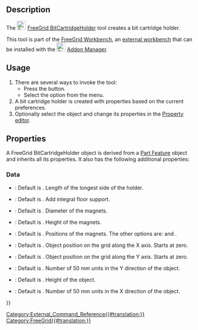 <languages/>

{{Docnav
|[[FreeGrid_StorageBox|StorageBox]]
|[[FreeGrid_StorageGrid|StorageGrid]]
|[[FreeGrid_Workbench|FreeGrid]]
|IconL=FreeGrid_StorageBox.svg
|IconR=FreeGrid_StorageGrid.svg
|IconC=FreeGridWorkbench.svg
}}

{{GuiCommand
|Name=FreeGrid BitCartridgeHolder
|MenuLocation=FreeeGrid → Bit cartridge holder
|Workbenches=[[FreeGrid_Workbench|FreeGrid]]
|Version=
|SeeAlso=
}}

==Description==

The [[Image:FreeGrid_BitCartridgeHolder.svg|24px]] [[FreeGrid_BitCartridgeHolder|FreeGrid BitCartridgeHolder]] tool creates a bit cartridge holder.

This tool is part of the [[FreeGrid_Workbench|FreeGrid Workbench]], an [[External_workbenches|external workbench]] that can be installed with the [[Image:Std_AddonMgr.svg|24px]] [[Std_AddonMgr|Addon Manager]].

==Usage==

# There are several ways to invoke the tool:
#* Press the {{Button|[[Image:FreeGrid_BitCartridgeHolder.svg|16px]] [[FreeGrid_BitCartridgeHolder|Bit cartridge holder]]}} button.
#* Select the {{MenuCommand|FreeGrid → [[Image:FreeGrid_BitCartridgeHolder.svg|16px]] Bit cartridge holder}} option from the menu.
# A bit cartridge holder is created with properties based on the current preferences.
# Optionally select the object and change its properties in the [[Property_editor|Property editor]].

==Properties==

A FreeGrid BitCartridgeHolder object is derived from a [[Part_Feature|Part Feature]] object and inherits all its properties. It also has the following additional properties:

===Data===

{{Properties_Title|Bit Cartridge Holder features}}

* {{PropertyData|Side Length|Length}}: Default is {{value|15.0 mm}}. Length of the longest side of the holder.

{{Properties_Title|Box features}}

* {{PropertyData|Floor Support|Bool}}: Default is {{TRUE}}. Add integral floor support.

{{Properties_Title|Magnet mount}}

* {{PropertyData|Magnet Diameter|Length}}: Default is {{Value|6 mm}}. Diameter of the magnets.
* {{PropertyData|Magnet Height|Length}}: Default is {{Value|2 mm}}. Height of the magnets.
* {{PropertyData|Magnet Option|Enumeration}}: Default is {{Value|allIntersections}}. Positions of the magnets. The other options are: {{Value|cornersOnly}} and {{Value|noMagnets}}.

{{Properties_Title|Position on grid}}

* {{PropertyData|Position X|IntegerConstraint}}: Default is {{Value|0}}. Object position on the grid along the X axis. Starts at zero.
* {{PropertyData|Position Y|IntegerConstraint}}: Default is {{Value|0}}. Object position on the grid along the Y axis. Starts at zero.

{{Properties_Title|Size}}

* {{PropertyData|Depth|IntegerConstraint}}: Default is {{Value|1}}. Number of 50 mm units in the Y direction of the object.
* {{PropertyData|Height|Length}}: Default is {{Value|50 mm}}. Height of the object.
* {{PropertyData|Width|IntegerConstraint}}: Default is {{Value|1}}. Number of 50 mm units in the X direction of the object.


{{Docnav
|[[FreeGrid_StorageBox|StorageBox]]
|[[FreeGrid_StorageGrid|BitCartridgeHolder]]
|[[FreeGrid_Workbench|FreeGrid]]
|IconL=FreeGrid_StorageBox.svg
|IconR=FreeGrid_StorageGrid.svg
|IconC=FreeGridWorkbench.svg
}}

[[Category:External_Command_Reference{{#translation:}}]]
[[Category:FreeGrid{{#translation:}}]]
{{Userdocnavi{{#translation:}}}}